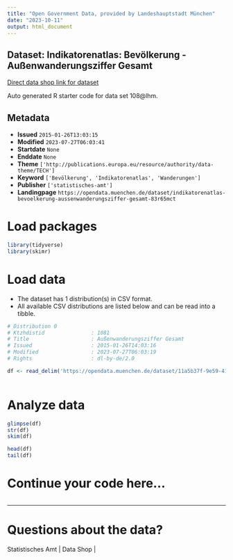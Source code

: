 ```yaml
---
title: "Open Government Data, provided by Landeshauptstadt München"
date: "2023-10-11"
output: html_document
---
```


## Dataset: Indikatorenatlas: Bevölkerung - Außenwanderungsziffer Gesamt

[Direct data shop link for dataset](https://opendata.muenchen.de/dataset/indikatorenatlas-bevoelkerung-aussenwanderungsziffer-gesamt-83r65mct)

Auto generated R starter code for data set 108@lhm.

## Metadata

- **Issued** `2015-01-26T13:03:15`
- **Modified** `2023-07-27T06:03:41`
- **Startdate** `None`
- **Enddate** `None`
- **Theme** `['http://publications.europa.eu/resource/authority/data-theme/TECH']`
- **Keyword** `['Bevölkerung', 'Indikatorenatlas', 'Wanderungen']`
- **Publisher** `['statistisches-amt']`
- **Landingpage** `https://opendata.muenchen.de/dataset/indikatorenatlas-bevoelkerung-aussenwanderungsziffer-gesamt-83r65mct`


# Load packages

```r

library(tidyverse)
library(skimr)

```

# Load data

-   The dataset has 1 distribution(s) in CSV format.
-   All available CSV distributions are listed below and can be read into a tibble.

```r

# Distribution 0
# Ktzhdistid               : 1081
# Title                    : Außenwanderungsziffer Gesamt
# Issued                   : 2015-01-26T14:03:16
# Modified                 : 2023-07-27T06:03:19
# Rights                   : dl-by-de/2.0

df <- read_delim('https://opendata.muenchen.de/dataset/11a5b37f-9e59-41eb-a857-1ae0ebc743ac/resource/951b196b-9965-4a84-a9fc-93feffcdc6dd/download/indikat_bevoelkerung_aussenwanderungsziffer_240723.csv')



```

# Analyze data

```r

glimpse(df)
str(df)
skim(df)

head(df)
tail(df)

```

# Continue your code here...

```r

```

------------------------------------------------------------------------

# Questions about the data?

Statistisches Amt | Data Shop | 
